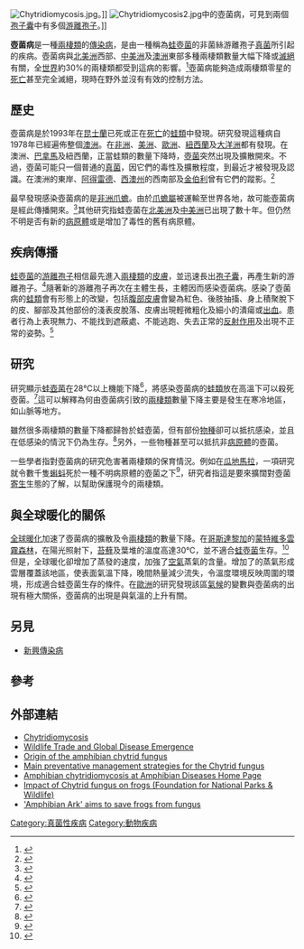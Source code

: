 [[Image:Chytridiomycosis.jpg|thumb]]。]]
[[Image:Chytridiomycosis2.jpg|thumb]]中的壺菌病，可見到兩個[[孢子囊|孢子囊]]中有多個[[游離孢子|游離孢子]]。]]

'''壺菌病'''是一種[[兩棲類|兩棲類]]的[[傳染病|傳染病]]，是由一種稱為[[蛙壺菌|蛙壺菌]]的非菌絲游離孢子[[真菌|真菌]]所引起的疾病。壺菌病與[[北美洲|北美洲]]西部、[[中美洲|中美洲]]及[[澳洲|澳洲]]東部多種兩棲類數量大幅下降或[[滅絕|滅絕]]有關，全[[世界|世界]]約30%的兩棲類都受到這病的影響。<ref>{{Cite journal en|author=Stuart, S. N., J. S. Chanson, ''et al.''|year=2004|title=Status and trends of amphibian declines and extinctions worldwide|journal=Science|volume=306|pages=1783-1786}}</ref>壺菌病能夠造成兩棲類零星的[[死亡|死亡]]甚至完全滅絕，現時在野外並沒有有效的控制方法。

==歷史==
壺菌病是於1993年在[[昆士蘭|昆士蘭]]已死或正在[[死亡|死亡]]的[[蛙類|蛙類]]中發現。研究發現這種病自1978年已經遍佈整個[[澳洲|澳洲]]。在[[非洲|非洲]]、[[美洲|美洲]]、[[歐洲|歐洲]]、[[紐西蘭|紐西蘭]]及[[大洋洲|大洋洲]]都有發現。在澳洲、[[巴拿馬|巴拿馬]]及紐西蘭，正當蛙類的數量下降時，[[壺菌|壺菌]]突然出現及擴散開來。不過，壺菌可能只一個普通的[[真菌|真菌]]，因它們的毒性及擴散程度，到最近才被發現及認識。在澳洲的東岸、[[阿得雷德|阿得雷德]]、[[西澳州|西澳州]]的西南部及[[金伯利_(西澳)|金伯利]]曾有它們的蹤影。<ref>{{Cite web|author=Natural Heritage Trust|url=http://www.environment.gov.au/biodiversity/invasive/publications/c-disease/pubs/c-disease.pdf|title=Chytridiomycosis (amphibian chytrid fungus disease)|accessdate=2008-12-28|deadurl=yes|archiveurl=https://web.archive.org/web/20070911085903/http://www.environment.gov.au/biodiversity/invasive/publications/c-disease/pubs/c-disease.pdf|archivedate=2007-09-11}}</ref>

最早發現感染壺菌病的是[[非洲爪蟾|非洲爪蟾]]。由於[[爪蟾屬|爪蟾屬]]被運輸至世界各地，故可能壺菌病是經此傳播開來。<ref>{{Cite web|author=Weldon C, du Preez LH, Hyatt AD, Muller R, Speare R.|title=Origin of the amphibian chytrid fungus|work=Emerg Infect Dis|date=2004 Dec|url=http://www.cdc.gov/ncidod/EID/vol10no12/03-0804.htm|accessdate=2008-12-28|archive-date=2009-07-05|archive-url=https://web.archive.org/web/20090705215057/http://www.cdc.gov/ncidod/EID/vol10no12/03-0804.htm|dead-url=no}}</ref>其他研究指蛙壺菌在[[北美洲|北美洲]]及[[中美洲|中美洲]]已出現了數十年。但仍然不明是否有新的[[病原體|病原體]]或是增加了毒性的舊有病原體。

==疾病傳播==
[[蛙壺菌|蛙壺菌]]的[[游離孢子|游離孢子]]相信最先進入[[兩棲類|兩棲類]]的[[皮膚|皮膚]]，並迅速長出[[孢子囊|孢子囊]]，再產生新的游離孢子。<ref>{{Cite journal en|author=Berger, L., Hyatt, A.D., Speare, R. & Longcore, J.E.|title=Life cycle stages of the amphibian chytrid ''Batrachochytrium dendrobatidis''|journal=Dis. Aquat. Org.|volume=68|pages=51-63|year=2005}}</ref>隨著新的游離孢子再次在主體生長，主體因而感染壺菌病。感染了壺菌病的[[蛙類|蛙類]]會有形態上的改變，包括[[腹部|腹部]][[皮膚|皮膚]]會變為紅色、後肢抽搐、身上積聚脫下的皮、腳部及其他部份的淺表皮脫落、皮膚出現輕微粗化及細小的潰瘍或[[出血|出血]]。患者行為上表現無力、不能找到遮蔽處、不能逃跑、失去正常的[[反射作用|反射作用]]及出現不正常的姿勢。<ref>{{Cite web|year=2007|author=G.E. Padgett-Flohr|url=http://ccadc.us/docs/AmphibianDiseaseBrochure.pdf|title=Amphibian Chytridiomycosis: An Informational Brochure|accessdate=2008-12-28|archive-url=https://web.archive.org/web/20110813065029/http://ccadc.us/docs/AmphibianDiseaseBrochure.pdf|archive-date=2011-08-13|dead-url=yes}}</ref>

==研究==
研究顯示[[蛙壺菌|蛙壺菌]]在28℃以上機能下降<ref>{{Cite journal en|author=Berger, L., R. Speare, ''et al.''|year=2004|title=Effect of season and temperature on mortality in amphibians due to chytridiomycosis|journal=Australian Veterinary Journal|volume=82|pages=31-36}}</ref>，將感染壺菌病的[[蛙類|蛙類]]放在高溫下可以殺死壺菌。<ref>{{Cite journal en|author=Woodhams, D. C., R. A. Alford, ''et al.''|year=2003|title=Emerging disease of amphibians cured by elevated body temperature|journal=Diseases of aquatic organisms|volume=55|pages=65-67}}</ref>這可以解釋為何由壺菌病引致的[[兩棲類|兩棲類]]數量下降主要是發生在寒冷地區，如山脈等地方。

雖然很多兩棲類的數量下降都歸咎於蛙壺菌，但有部份[[物種|物種]]卻可以抵抗感染，並且在低感染的情況下仍為生存。<ref>{{Cite journal en|author=Retallick, R. W. R., H. McCallum, ''et al.''|year=2004|title=Endemic Infection of the Amphibian Chytrid Fungus in a Frog Community Post-Decline|journal=PLoS Biology|volume=2|issue=11|pages=e351}}</ref>另外，一些物種甚至可以抵抗非[[病原體|病原體]]的壺菌。

一些學者指對壺菌病的研究危害著兩棲類的保育情況。例如在[[瓜地馬拉|瓜地馬拉]]，一項研究就令數千隻[[蝌蚪|蝌蚪]]死於一種不明病原體的壺菌之下<ref>{{Cite journal en|author=Di Rosa, Ines et al.|title=The Proximate Cause of Frog Declines?|journal=Nature|volume=447|issue=31|year=2007|pages=E4-E5}}</ref>，研究者指這是要來擴闊對壺菌[[寄生|寄生]]生態的了解，以幫助保護現今的兩棲類。

==與全球暖化的關係==
[[全球暖化|全球暖化]]加速了壺菌病的擴散及令[[兩棲類|兩棲類]]的數量下降。在[[哥斯達黎加|哥斯達黎加]]的[[蒙特維多雲霧森林|蒙特維多雲霧森林]]，在陽光照射下，[[苔蘚|苔蘚]]及葉堆的溫度高達30℃，並不適合[[蛙壺菌|蛙壺菌]]生存。<ref>{{Cite journal en|author=Pounds, J. Alan et al|title=Widespread Amphibian Extinctions from Epidemic Deisease Driven by Global Warming|journal=Nature|volume=439|issue=12|year=2006|pages=161-67}}</ref>但是，全球暖化卻增加了蒸發的速度，加強了[[空氣|空氣]]蒸氣的含量。增加了的蒸氣形成雲層覆蓋該地區，使表面氣溫下降，晚間熱量減少流失，令溫度環境反映周圍的環境，形成適合蛙壺菌生存的條件。在[[歐洲|歐洲]]的研究發現該區[[氣候|氣候]]的變數與壺菌病的出現有極大關係，壺菌病的出現是與氣溫的上升有關。

==另見==
*[[新興傳染病|新興傳染病]]

==參考==
{{reflist}}

==外部連結==
* [https://web.archive.org/web/20060616133655/http://www.deh.gov.au/biodiversity/invasive/publications/c-disease/ Chytridiomycosis]
* [https://web.archive.org/web/20110605015210/http://www.cdc.gov/ncidod/EID/vol11no07/05-0194.htm Wildlife Trade and Global Disease Emergence]
* [http://www.ncbi.nlm.nih.gov/entrez/query.fcgi?cmd=Retrieve&db=PubMed&list_uids=15663845&dopt=Abstract Origin of the amphibian chytrid fungus]
* [http://www.issg.org/database/species/reference_files/batden/man.pdf Main preventative management strategies for the Chytrid fungus] {{Wayback|url=http://www.issg.org/database/species/reference_files/batden/man.pdf |date=20160303170122 }}
* [https://web.archive.org/web/20070216065648/http://www.jcu.edu.au/school/phtm/PHTM/frogs/batrachochytrium.htm Amphibian chytridiomycosis at Amphibian Diseases Home Page]
* [https://web.archive.org/web/20070110154101/http://www.fnpw.org.au/ForSupporters/PAWS/enews062/FrogWipeOut.htm Impact of Chytrid fungus on frogs (Foundation for National Parks & Wildlife)]
* [http://www.msnbc.msn.com/id/17166620 'Amphibian Ark' aims to save frogs from fungus] {{Wayback|url=http://www.msnbc.msn.com/id/17166620 |date=20080510212143 }}


{{Authority control}}
[[Category:真菌性疾病|Category:真菌性疾病]]
[[Category:動物疾病|Category:動物疾病]]